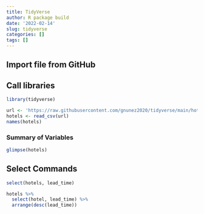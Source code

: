 ```yaml
---
title: TidyVerse
author: R package build
date: '2022-02-14'
slug: tidyverse
categories: []
tags: []
---
```


## Import file from GitHub

## Call libraries
```r
library(tidyverse)
```

```r
url <- 'https://raw.githubusercontent.com/gnunez2020/tidyverse/main/hotels.csv'
hotels <- read_csv(url)
names(hotels)
```

### Summary of Variables
```r
glimpse(hotels)
```

## Select Commands

```r
select(hotels, lead_time)
```

```r
hotels %>%
  select(hotel, lead_time) %>%
  arrange(desc(lead_time))
```

